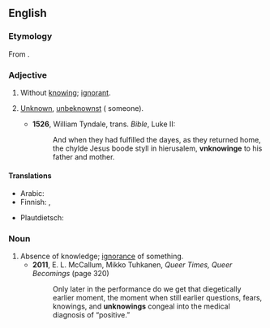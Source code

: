==English==

===Etymology===
From {{prefix|en|un|knowing}}.

===Adjective===
{{en-adj}}

# Without [[knowing]]; [[ignorant]].
# {{lb|en|obsolete}} [[unknown|Unknown]], [[unbeknownst]] ({{m|en|to}} someone).
#* '''1526''', William Tyndale, trans. ''Bible'', Luke II:
#*: And when they had fulfilled the dayes, as they returned home, the chylde Jesus boode styll in hierusalem, '''vnknowinge''' to his father and mother.

====Translations====
{{trans-top|without knowing}}
* Arabic: {{t|ar|جَاهِل}}
* Finnish: {{t+|fi|tietämätön}}, {{t+|fi|epätietoinen}}
{{trans-mid}}
* Plautdietsch: {{t|pdt|onweetent}}
{{trans-bottom}}

===Noun===
{{en-noun}}

# Absence of knowledge; [[ignorance]] of something.
#* '''2011''', E. L. McCallum, Mikko Tuhkanen, ''Queer Times, Queer Becomings'' (page 320)
#*: Only later in the performance do we get that diegetically earlier moment, the moment when still earlier questions, fears, knowings, and '''unknowings''' congeal into the medical diagnosis of “positive.”